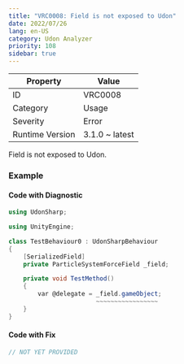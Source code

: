 ```yaml
---
title: "VRC0008: Field is not exposed to Udon"
date: 2022/07/26
lang: en-US
category: Udon Analyzer
priority: 108
sidebar: true
---
```


| Property        | Value          |
| --------------- | -------------- |
| ID              | VRC0008        |
| Category        | Usage          |
| Severity        | Error          |
| Runtime Version | 3.1.0 ~ latest |

Field is not exposed to Udon\.

### Example

#### Code with Diagnostic

```csharp
using UdonSharp;

using UnityEngine;

class TestBehaviour0 : UdonSharpBehaviour
{
    [SerializedField]
    private ParticleSystemForceField _field;

    private void TestMethod()
    {
        var @delegate = _field.gameObject;
                        ~~~~~~~~~~~~~~~~~
    }
}
```

#### Code with Fix

```csharp
// NOT YET PROVIDED
```

